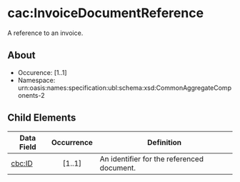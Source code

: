 # cac:InvoiceDocumentReference
A reference to an invoice.

## About
* Occurence: [1..1]
* Namespace: urn:oasis:names:specification:ubl:schema:xsd:CommonAggregateComponents-2

## Child Elements
| Data Field            | Occurrence |                        Definition |
|-----------------------|:------------:|-----------------------------------|
|[cbc:ID](./invoice-document-reference/id.mdx) |	[1..1] | An identifier for the referenced document.|
